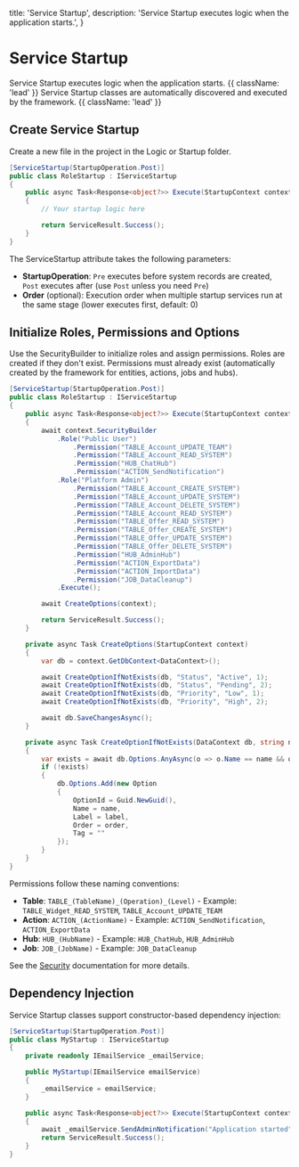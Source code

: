   title: 'Service Startup',
  description: 'Service Startup executes logic when the application starts.',
}

# Service Startup

Service Startup executes logic when the application starts. {{ className: 'lead' }}
Service Startup classes are automatically discovered and executed by the framework. {{ className: 'lead' }}

## Create Service Startup

Create a new file in the project in the Logic or Startup folder.

```c# {{ title: 'Project / Startup / RoleStartup.cs' }}
[ServiceStartup(StartupOperation.Post)]
public class RoleStartup : IServiceStartup
{
    public async Task<Response<object?>> Execute(StartupContext context)
    {
        // Your startup logic here

        return ServiceResult.Success();
    }
}
```

The ServiceStartup attribute takes the following parameters:

- <b>StartupOperation</b>: `Pre` executes before system records are created,
  `Post` executes after (use `Post` unless you need `Pre`)
- <b>Order</b> (optional): Execution order when multiple startup services run at
  the same stage (lower executes first, default: 0)

## Initialize Roles, Permissions and Options

Use the SecurityBuilder to initialize roles and assign permissions. Roles are created if they don't exist. Permissions must already exist (automatically created by the framework for entities, actions, jobs and hubs).

```c# {{ title: 'Project / Startup / RoleStartup.cs' }}
[ServiceStartup(StartupOperation.Post)]
public class RoleStartup : IServiceStartup
{
    public async Task<Response<object?>> Execute(StartupContext context)
    {
        await context.SecurityBuilder
            .Role("Public User")
                .Permission("TABLE_Account_UPDATE_TEAM")
                .Permission("TABLE_Account_READ_SYSTEM")
                .Permission("HUB_ChatHub")
                .Permission("ACTION_SendNotification")
            .Role("Platform Admin")
                .Permission("TABLE_Account_CREATE_SYSTEM")
                .Permission("TABLE_Account_UPDATE_SYSTEM")
                .Permission("TABLE_Account_DELETE_SYSTEM")
                .Permission("TABLE_Account_READ_SYSTEM")
                .Permission("TABLE_Offer_READ_SYSTEM")
                .Permission("TABLE_Offer_CREATE_SYSTEM")
                .Permission("TABLE_Offer_UPDATE_SYSTEM")
                .Permission("TABLE_Offer_DELETE_SYSTEM")
                .Permission("HUB_AdminHub")
                .Permission("ACTION_ExportData")
                .Permission("ACTION_ImportData")
                .Permission("JOB_DataCleanup")
            .Execute();

        await CreateOptions(context);

        return ServiceResult.Success();
    }

    private async Task CreateOptions(StartupContext context)
    {
        var db = context.GetDbContext<DataContext>();

        await CreateOptionIfNotExists(db, "Status", "Active", 1);
        await CreateOptionIfNotExists(db, "Status", "Pending", 2);
        await CreateOptionIfNotExists(db, "Priority", "Low", 1);
        await CreateOptionIfNotExists(db, "Priority", "High", 2);

        await db.SaveChangesAsync();
    }

    private async Task CreateOptionIfNotExists(DataContext db, string name, string label, int order)
    {
        var exists = await db.Options.AnyAsync(o => o.Name == name && o.Label == label);
        if (!exists)
        {
            db.Options.Add(new Option
            {
                OptionId = Guid.NewGuid(),
                Name = name,
                Label = label,
                Order = order,
                Tag = ""
            });
        }
    }
}
```

Permissions follow these naming conventions:
- **Table**: `TABLE_(TableName)_(Operation)_(Level)` - Example: `TABLE_Widget_READ_SYSTEM`, `TABLE_Account_UPDATE_TEAM`
- **Action**: `ACTION_(ActionName)` - Example: `ACTION_SendNotification`, `ACTION_ExportData`
- **Hub**: `HUB_(HubName)` - Example: `HUB_ChatHub`, `HUB_AdminHub`
- **Job**: `JOB_(JobName)` - Example: `JOB_DataCleanup`

See the [Security](/security) documentation for more details.

## Dependency Injection

Service Startup classes support constructor-based dependency injection:

```c# {{ title: 'Project / Startup / MyStartup.cs' }}
[ServiceStartup(StartupOperation.Post)]
public class MyStartup : IServiceStartup
{
    private readonly IEmailService _emailService;

    public MyStartup(IEmailService emailService)
    {
        _emailService = emailService;
    }

    public async Task<Response<object?>> Execute(StartupContext context)
    {
        await _emailService.SendAdminNotification("Application started");
        return ServiceResult.Success();
    }
}
```
